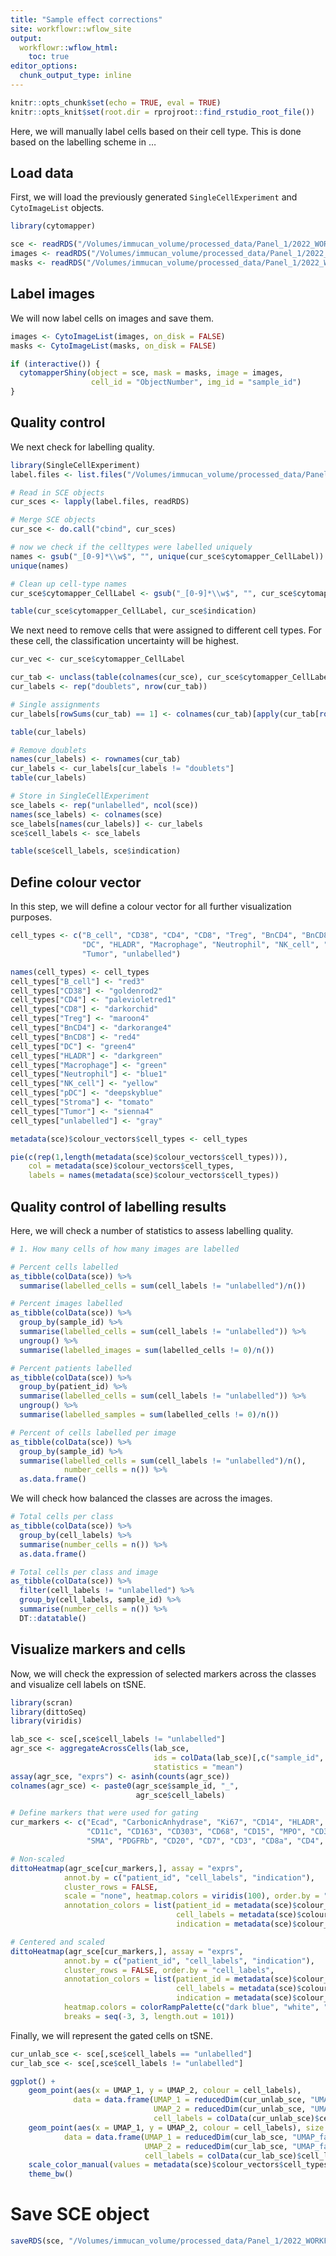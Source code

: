 ```yaml
---
title: "Sample effect corrections"
site: workflowr::wflow_site
output:
  workflowr::wflow_html:
    toc: true
editor_options:
  chunk_output_type: inline
---
```


```r
knitr::opts_chunk$set(echo = TRUE, eval = TRUE)
knitr::opts_knit$set(root.dir = rprojroot::find_rstudio_root_file())
```

Here, we will manually label cells based on their cell type. This is done
based on the labelling scheme in ...

## Load data

First, we will load the previously generated `SingleCellExperiment` and 
`CytoImageList` objects.

```r
library(cytomapper)

sce <- readRDS("/Volumes/immucan_volume/processed_data/Panel_1/2022_WORKFLOW/IMC/Rout/sce.rds")
images <- readRDS("/Volumes/immucan_volume/processed_data/Panel_1/2022_WORKFLOW/IMC/Rout/images.rds")
masks <- readRDS("/Volumes/immucan_volume/processed_data/Panel_1/2022_WORKFLOW/IMC/Rout/masks.rds")
```

## Label images

We will now label cells on images and save them. 

```r
images <- CytoImageList(images, on_disk = FALSE)
masks <- CytoImageList(masks, on_disk = FALSE)

if (interactive()) {
  cytomapperShiny(object = sce, mask = masks, image = images,
                  cell_id = "ObjectNumber", img_id = "sample_id")
}
```

## Quality control

We next check for labelling quality.

```r
library(SingleCellExperiment)
label.files <- list.files("/Volumes/immucan_volume/processed_data/Panel_1/2022_WORKFLOW/IMC/Rout/gated_cells/", full.names = TRUE)

# Read in SCE objects
cur_sces <- lapply(label.files, readRDS)

# Merge SCE objects
cur_sce <- do.call("cbind", cur_sces)

# now we check if the celltypes were labelled uniquely
names <- gsub("_[0-9]*\\w$", "", unique(cur_sce$cytomapper_CellLabel))
unique(names)

# Clean up cell-type names
cur_sce$cytomapper_CellLabel <- gsub("_[0-9]*\\w$", "", cur_sce$cytomapper_CellLabel)

table(cur_sce$cytomapper_CellLabel, cur_sce$indication)
```

We next need to remove cells that were assigned to different cell types.
For these cell, the classification uncertainty will be highest.

```r
cur_vec <- cur_sce$cytomapper_CellLabel

cur_tab <- unclass(table(colnames(cur_sce), cur_sce$cytomapper_CellLabel))
cur_labels <- rep("doublets", nrow(cur_tab))

# Single assignments
cur_labels[rowSums(cur_tab) == 1] <- colnames(cur_tab)[apply(cur_tab[rowSums(cur_tab) == 1,], 1,  which.max)]

table(cur_labels)

# Remove doublets
names(cur_labels) <- rownames(cur_tab)
cur_labels <- cur_labels[cur_labels != "doublets"]
table(cur_labels)

# Store in SingleCellExperiment
sce_labels <- rep("unlabelled", ncol(sce))
names(sce_labels) <- colnames(sce)
sce_labels[names(cur_labels)] <- cur_labels
sce$cell_labels <- sce_labels

table(sce$cell_labels, sce$indication)
```

## Define colour vector

In this step, we will define a colour vector for all further visualization purposes.

```r
cell_types <- c("B_cell", "CD38", "CD4", "CD8", "Treg", "BnCD4", "BnCD8",
                "DC", "HLADR", "Macrophage", "Neutrophil", "NK_cell", "pDC", "Stroma", 
                "Tumor", "unlabelled")

names(cell_types) <- cell_types
cell_types["B_cell"] <- "red3"
cell_types["CD38"] <- "goldenrod2"
cell_types["CD4"] <- "palevioletred1"
cell_types["CD8"] <- "darkorchid"
cell_types["Treg"] <- "maroon4"
cell_types["BnCD4"] <- "darkorange4"
cell_types["BnCD8"] <- "red4"
cell_types["DC"] <- "green4"
cell_types["HLADR"] <- "darkgreen"
cell_types["Macrophage"] <- "green"
cell_types["Neutrophil"] <- "blue1"
cell_types["NK_cell"] <- "yellow"
cell_types["pDC"] <- "deepskyblue"
cell_types["Stroma"] <- "tomato"
cell_types["Tumor"] <- "sienna4"
cell_types["unlabelled"] <- "gray"

metadata(sce)$colour_vectors$cell_types <- cell_types

pie(c(rep(1,length(metadata(sce)$colour_vectors$cell_types))),
    col = metadata(sce)$colour_vectors$cell_types,
    labels = names(metadata(sce)$colour_vectors$cell_types))
```

## Quality control of labelling results

Here, we will check a number of statistics to assess labelling quality.

```r
# 1. How many cells of how many images are labelled

# Percent cells labelled
as_tibble(colData(sce)) %>% 
  summarise(labelled_cells = sum(cell_labels != "unlabelled")/n()) 

# Percent images labelled
as_tibble(colData(sce)) %>% 
  group_by(sample_id) %>%
  summarise(labelled_cells = sum(cell_labels != "unlabelled")) %>%
  ungroup() %>%
  summarise(labelled_images = sum(labelled_cells != 0)/n())

# Percent patients labelled
as_tibble(colData(sce)) %>% 
  group_by(patient_id) %>%
  summarise(labelled_cells = sum(cell_labels != "unlabelled")) %>%
  ungroup() %>%
  summarise(labelled_samples = sum(labelled_cells != 0)/n())

# Percent of cells labelled per image
as_tibble(colData(sce)) %>% 
  group_by(sample_id) %>%
  summarise(labelled_cells = sum(cell_labels != "unlabelled")/n(),
            number_cells = n()) %>%
  as.data.frame()
```

We will check how balanced the classes are across the images.

```r
# Total cells per class
as_tibble(colData(sce)) %>%
  group_by(cell_labels) %>%
  summarise(number_cells = n()) %>%
  as.data.frame()

# Total cells per class and image
as_tibble(colData(sce)) %>%
  filter(cell_labels != "unlabelled") %>%
  group_by(cell_labels, sample_id) %>%
  summarise(number_cells = n()) %>%
  DT::datatable()
```

## Visualize markers and cells

Now, we will check the expression of selected markers across the classes and visualize cell labels on tSNE.

```r
library(scran)
library(dittoSeq)
library(viridis)

lab_sce <- sce[,sce$cell_labels != "unlabelled"]
agr_sce <- aggregateAcrossCells(lab_sce, 
                                ids = colData(lab_sce)[,c("sample_id", "cell_labels")], 
                                statistics = "mean")
assay(agr_sce, "exprs") <- asinh(counts(agr_sce))
colnames(agr_sce) <- paste0(agr_sce$sample_id, "_", 
                            agr_sce$cell_labels)

# Define markers that were used for gating
cur_markers <- c("Ecad", "CarbonicAnhydrase", "Ki67", "CD14", "HLADR", 
                 "CD11c", "CD163", "CD303", "CD68", "CD15", "MPO", "CD38",
                 "SMA", "PDGFRb", "CD20", "CD7", "CD3", "CD8a", "CD4", "GrzB", "FOXP3", "PD1")

# Non-scaled
dittoHeatmap(agr_sce[cur_markers,], assay = "exprs",
            annot.by = c("patient_id", "cell_labels", "indication"), 
            cluster_rows = FALSE,
            scale = "none", heatmap.colors = viridis(100), order.by = "cell_labels",
            annotation_colors = list(patient_id = metadata(sce)$colour_vectors$PatientIds,
                                     cell_labels = metadata(sce)$colour_vectors$cell_types,
                                     indication = metadata(sce)$colour_vectors$Indication))

# Centered and scaled
dittoHeatmap(agr_sce[cur_markers,], assay = "exprs",
            annot.by = c("patient_id", "cell_labels", "indication"), 
            cluster_rows = FALSE, order.by = "cell_labels",
            annotation_colors = list(patient_id = metadata(sce)$colour_vectors$PatientIds,
                                     cell_labels = metadata(sce)$colour_vectors$cell_types,
                                     indication = metadata(sce)$colour_vectors$Indication),
            heatmap.colors = colorRampPalette(c("dark blue", "white", "dark red"))(100),
            breaks = seq(-3, 3, length.out = 101))
```

Finally, we will represent the gated cells on tSNE.

```r
cur_unlab_sce <- sce[,sce$cell_labels == "unlabelled"]
cur_lab_sce <- sce[,sce$cell_labels != "unlabelled"]

ggplot() +
    geom_point(aes(x = UMAP_1, y = UMAP_2, colour = cell_labels), 
              data = data.frame(UMAP_1 = reducedDim(cur_unlab_sce, "UMAP_fastMNN")[,1],
                                UMAP_2 = reducedDim(cur_unlab_sce, "UMAP_fastMNN")[,2],
                                cell_labels = colData(cur_unlab_sce)$cell_labels)) +
    geom_point(aes(x = UMAP_1, y = UMAP_2, colour = cell_labels), size = 0.5, 
            data = data.frame(UMAP_1 = reducedDim(cur_lab_sce, "UMAP_fastMNN")[,1],
                              UMAP_2 = reducedDim(cur_lab_sce, "UMAP_fastMNN")[,2],
                              cell_labels = colData(cur_lab_sce)$cell_labels)) +
    scale_color_manual(values = metadata(sce)$colour_vectors$cell_types) + 
    theme_bw()
```

# Save SCE object

```r
saveRDS(sce, "/Volumes/immucan_volume/processed_data/Panel_1/2022_WORKFLOW/IMC/Rout/sce.rds")
```

